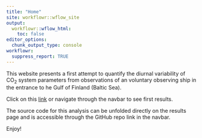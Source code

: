 ```yaml
---
title: "Home"
site: workflowr::wflow_site
output:
  workflowr::wflow_html:
    toc: false
editor_options:
  chunk_output_type: console
workflowr:
  suppress_report: TRUE
---
```


This website presents a first attempt to quantify the diurnal variability of CO~2~ system parameters from observations of an voluntary observing ship in the entrance to he Gulf of Finland (Baltic Sea).

Click on this [link](pCO2_Finnmaid.html) or navigate through the navbar to see first results.

The source code for this analysis can be unfolded directly on the results page and is accessible through the GitHub repo link in the navbar.

Enjoy!
